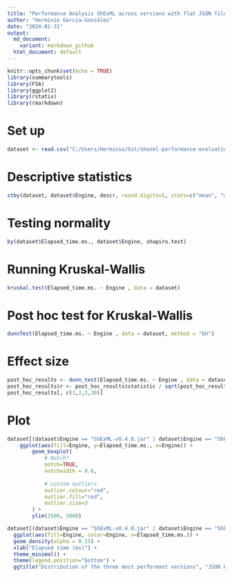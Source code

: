 ```yaml
---
title: "Performance Analysis ShExML across versions with flat JSON file"
author: "Herminio García-González"
date: "2024-01-31"
output: 
  md_document:
    variant: markdown_github
  html_document: default
---
```


```r
knitr::opts_chunk$set(echo = TRUE)
library(summarytools)
library(FSA)
library(ggplot2)
library(rstatix)
library(rmarkdown)
```
# Set up

```r
dataset <- read.csv("C:/Users/Herminio/Git/shexml-performance-evaluation/statistics/results/resultEvaluationJSON.csv", sep=';')[, 2:3]

```

# Descriptive statistics
```r
stby(dataset, dataset$Engine, descr, round.digits=5, stats=c("mean", "med", "sd", "min", "max"))
```

# Testing normality
```r
by(dataset$Elapsed_time.ms., dataset$Engine, shapiro.test)
```
# Running Kruskal-Wallis
```r
kruskal.test(Elapsed_time.ms. ~ Engine , data = dataset)
```
# Post hoc test for Kruskal-Wallis
```r
dunnTest(Elapsed_time.ms. ~ Engine , data = dataset, method = "bh")
```

# Effect size
```r
post_hoc_results <- dunn_test(Elapsed_time.ms. ~ Engine , data = dataset, p.adjust.method = "BH")
post_hoc_results$r <- post_hoc_results$statistic / sqrt(post_hoc_results$n1+post_hoc_results$n2)
post_hoc_results[, c(1,2,3,10)]
```

# Plot
```r
dataset[(dataset$Engine == "ShExML-v0.4.0.jar" | dataset$Engine == "ShExML-v0.4.2.jar" | dataset$Engine == "ShExML-v0.5.1.jar"), ]  %>%
    ggplot(aes(fill=Engine, y=Elapsed_time.ms., x=Engine)) +
        geom_boxplot(
            # Notch?
            notch=TRUE,
            notchwidth = 0.8,
            
            # custom outliers
            outlier.colour="red",
            outlier.fill="red",
            outlier.size=3
        ) +
        ylim(2500, 3000)
```
```r
dataset[(dataset$Engine == "ShExML-v0.4.0.jar" | dataset$Engine == "ShExML-v0.4.2.jar" | dataset$Engine == "ShExML-v0.5.1.jar"), ] %>%
  ggplot(aes(fill=Engine, color=Engine, x=Elapsed_time.ms.)) +
  geom_density(alpha = 0.15) +
  xlab("Elapsed time (ms)") +
  theme_minimal() +
  theme(legend.position="bottom") +
  ggtitle("Distribution of the three most performant versions", "JSON Films 1000 entries - By Engine")
```